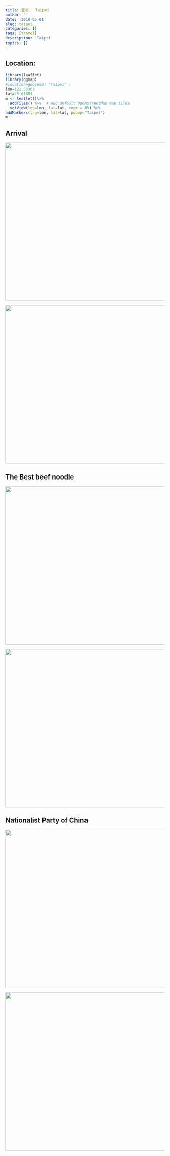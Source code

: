 ```yaml
---
title: 臺北 | Taipei
author: ''
date: '2018-05-01'
slug: taipei
categories: []
tags: [travel]
description: 'Taipei'
topics: []
---
```


## Location:
```r
library(leaflet)
library(ggmap)
#location=geocode( "Taipei" )
lon=121.53363 
lat=25.01801
m <- leaflet()%>%
  addTiles() %>%  # Add default OpenStreetMap map tiles
  setView(lng=lon, lat=lat, zoom = 05) %>%
addMarkers(lng=lon, lat=lat, popup="Taipei")
m

```


## Arrival 
![](/post/2018-05-01-taipei_files/TW001.JPG){width=700px height=500px}

![](/post/2018-05-01-taipei_files/TW002.JPG){width=700px height=500px}

## The Best beef noodle
![](/post/2018-05-01-taipei_files/TW003.JPG){width=700px height=500px}

![](/post/2018-05-01-taipei_files/TW004.JPG){width=700px height=500px}


## Nationalist Party of China

![](/post/2018-05-01-taipei_files/TW005.JPG){width=700px height=500px}


![](/post/2018-05-01-taipei_files/TW006.JPG){width=700px height=500px}



